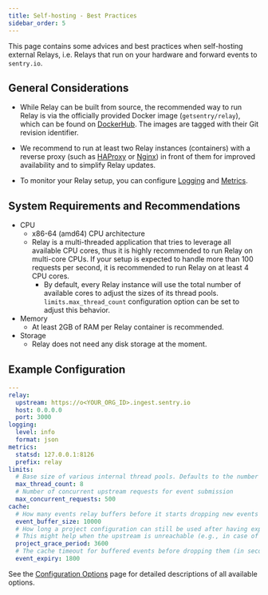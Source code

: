 ```yaml
---
title: Self-hosting - Best Practices
sidebar_order: 5
---
```


This page contains some advices and best practices when self-hosting external Relays, i.e. Relays that run on your hardware and forward events to `sentry.io`.

## General Considerations

* While Relay can be built from source, the recommended way to run Relay is via the officially provided Docker image (`getsentry/relay`), which can be found on [DockerHub]. The images are tagged with their Git revision identifier.

* We recommend to run at least two Relay instances (containers) with a reverse proxy (such as [HAProxy] or [Nginx]) in front of them for improved availability and to simplify Relay updates.

* To monitor your Relay setup, you can configure [Logging] and [Metrics].

## System Requirements and Recommendations

- CPU
    - x86-64 (amd64) CPU architecture
    - Relay is a multi-threaded application that tries to leverage all available CPU cores, thus it is highly recommended to run Relay on multi-core CPUs. If your setup is expected to handle more than 100 requests per second, it is recommended to run Relay on at least 4 CPU cores.
        - By default, every Relay instance will use the total number of available cores to adjust the sizes of its thread pools. `limits.max_thread_count` configuration option can be set to adjust this behavior.
- Memory
    - At least 2GB of RAM per Relay container is recommended.
- Storage
    - Relay does not need any disk storage at the moment.

## Example Configuration

```yaml
---
relay:
  upstream: https://o<YOUR_ORG_ID>.ingest.sentry.io
  host: 0.0.0.0
  port: 3000
logging:
  level: info
  format: json
metrics:
  statsd: 127.0.0.1:8126
  prefix: relay
limits:
  # Base size of various internal thread pools. Defaults to the number of logical CPU cores
  max_thread_count: 8
  # Number of concurrent upstream requests for event submission
  max_concurrent_requests: 500
cache:
  # How many events relay buffers before it starts dropping new events
  event_buffer_size: 10000
  # How long a project configuration can still be used after having expired (in seconds).
  # This might help when the upstream is unreachable (e.g., in case of network issues).
  project_grace_period: 3600
  # The cache timeout for buffered events before dropping them (in seconds)
  event_expiry: 1800
```

See the [Configuration Options] page for detailed descriptions of all available options.

[metrics]: /product/relay/metrics/
[logging]: /product/relay/#logging-and-healthcheck
[dockerhub]: https://hub.docker.com/r/getsentry/relay/
[haproxy]: https://www.haproxy.org/
[nginx]: https://nginx.org
[configuration options]: /product/relay/options/
